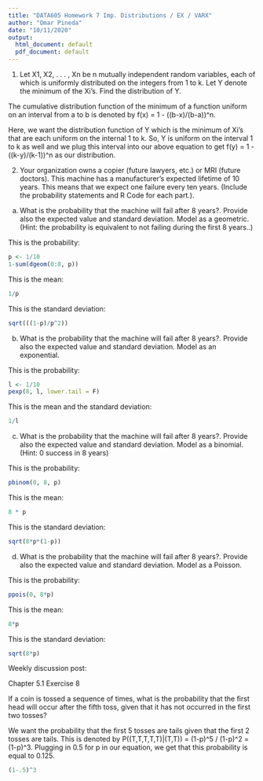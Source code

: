 ```yaml
---
title: "DATA605 Homework 7 Imp. Distributions / EX / VARX"
author: "Omar Pineda"
date: "10/11/2020"
output:
  html_document: default
  pdf_document: default
---
```


1. Let X1, X2, . . . , Xn be n mutually independent random variables, each of which is uniformly distributed on the integers from 1 to k. Let Y denote the minimum of the Xi’s. Find the distribution of Y.

The cumulative distribution function of the minimum of a function uniform on an interval from a to b is denoted by f(x) = 1 - ((b-x)/(b-a))^n.

Here, we want the distribution function of Y which is the minimum of Xi's that are each uniform on the internal 1 to k. So, Y is uniform on the interval 1 to k as well and we plug this interval into our above equation to get f(y) = 1 - ((k-y)/(k-1))^n as our distribution.

2. Your organization owns a copier (future lawyers, etc.) or MRI (future doctors). This machine has a manufacturer’s expected lifetime of 10 years. This means that we expect one failure every ten years. (Include the probability statements and R Code for each part.).

a. What is the probability that the machine will fail after 8 years?. Provide also the expected value and standard deviation. Model as a geometric. (Hint: the probability is equivalent to not failing during the first 8 years..)

This is the probability:

```r
p <- 1/10
1-sum(dgeom(0:8, p))
```

This is the mean:

```r
1/p
```

This is the standard deviation:

```r
sqrt(((1-p)/p^2))
```

b. What is the probability that the machine will fail after 8 years?. Provide also the expected value and standard deviation. Model as an exponential.

This is the probability:

```r
l <- 1/10
pexp(8, l, lower.tail = F)
```

This is the mean and the standard deviation:

```r
1/l
```

c. What is the probability that the machine will fail after 8 years?. Provide also the expected value and standard deviation. Model as a binomial. (Hint: 0 success in 8 years)

This is the probability:

```r
pbinom(0, 8, p)
```

This is the mean:

```r
8 * p
```

This is the standard deviation:

```r
sqrt(8*p*(1-p))
```

d. What is the probability that the machine will fail after 8 years?. Provide also the expected value and standard deviation. Model as a Poisson. 

This is the probability:

```r
ppois(0, 8*p)
```

This is the mean:

```r
8*p
```

This is the standard deviation:

```r
sqrt(8*p)
```

Weekly discussion post:

Chapter 5.1 Exercise 8

If a coin is tossed a sequence of times, what is the probability that the first head will occur after the fifth toss, given that it has not occurred in the first two tosses?

We want the probability that the first 5 tosses are tails given that the first 2 tosses are tails. This is denoted by P((T,T,T,T,T)|(T,T)) = (1-p)^5 / (1-p)^2 = (1-p)^3. Plugging in 0.5 for p in our equation, we get that this probability is equal to 0.125.

```r
(1-.5)^3
```